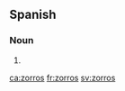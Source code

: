 ==Spanish==

===Noun===
{{infl|es|noun form|g=m|g2=p}}

# {{plural of|[[zorro]]|lang=es|nocat=1}}

[[ca:zorros]]
[[fr:zorros]]
[[sv:zorros]]